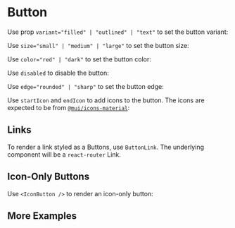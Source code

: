 

<Meta of={ButtonStories} />

# Button

Use prop `variant="filled" | "outlined" | "text"` to set the button variant:

<Canvas of={ButtonStories.VariantStory} />

Use `size="small" | "medium" | "large"` to set the button size:

<Canvas of={ButtonStories.SizeStory} />

Use `color="red" | "dark"` to set the button color:

<Canvas of={ButtonStories.ColorStory} />

Use `disabled` to disable the button:

<Canvas of={ButtonStories.DisabledStory} />

Use `edge="rounded" | "sharp"` to set the button edge:

<Canvas of={ButtonStories.EdgeStory} />

Use `startIcon` and `endIcon` to add icons to the button. The icons are expected
to be from [`@mui/icons-material`](https://mui.com/material-ui/material-icons/):

<Canvas of={ButtonStories.WithIconStory} />

## Links

To render a link styled as a Buttons, use `ButtonLink`. The underlying component will be a `react-router` Link.
<Canvas of={ButtonStories.LinkStory} />

## Icon-Only Buttons

Use `<IconButton />` to render an icon-only button:

<Canvas of={ButtonStories.IconOnlyStory} />

## More Examples

<Canvas of={ButtonStories.ButtonsShowcase} />

<Canvas of={ButtonStories.IconButtonsShowcase} />
